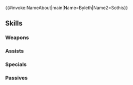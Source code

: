 {{#invoke:NameAbout|main|Name=Byleth|Name2=Sothis}}{{HeroPage Tabs}}
{{Hero Infobox
|Name=Byleth
|Title=Vengeance Vessel
|WeaponType=Red Sword
|MoveType=Infantry
|Person=Byleth F
|Origin=Fire Emblem Warriors: Three Hopes
|Gender=Female
|actorEN=Cassandra Lee Morris
|actorJP=黒沢ともよ
|artist=左
|additionDate=May 8, 2023
|releaseDate=May 9, 2023
|poolDate=June 8, 2023
|cv1=12
|cv2=100200
|TagID=闇ベレス
|InternalID=946
|Properties=fallen,notRandomized
|description=An elite mercenary known as the Ashen Demon, but she seems to have changed somehow—and now she seeks vengeance. Appears in Fire Emblem Warriors: Three Hopes.
}}
{{Stats Page
|Lv1HP=18|Lv1ATK=11|Lv1SPD=8|Lv1DEF=8|Lv1RES=10
|GRHP=50|GRATK=75|GRSPD=90|GRDEF=55|GRRES=35
}}
==Skills==
===Weapons===
{{Weapons Table
|weapon1=Iron Sword
|weapon1Default=1
|weapon1Unlock=1
|weapon2=Steel Sword
|weapon2Default=2
|weapon2Unlock=2
|weapon3=Silver Sword
|weapon3Default=4
|weapon3Unlock=3
|weapon4=Captain's Sword
|weapon4Default=5
|weapon4Unlock=5
}}
===Assists===
{{Assists Table}}
===Specials===
{{Specials Table
|special1=Dragon Gaze
|special1Default=4
|special1Unlock=3
|special2=Draconic Aura
|special2Unlock=4
|special3=Divine Pulse
|special3Unlock=5
}}
===Passives===
{{Passives Table
|passiveA1=Distant Counter
|passiveA2=Distant A/S Solo
|passiveA1Unlock=4
|passiveA2Unlock=5
|passiveB1=Close Call 1
|passiveB2=Close Call 2
|passiveB3=Close Call 3
|passiveB4=Close Call 4
|passiveB1Unlock=2
|passiveB2Unlock=3
|passiveB3Unlock=4
|passiveB4Unlock=5
|passiveC1=Time's Pulse 1
|passiveC2=Time's Pulse 2
|passiveC3=Time's Pulse 3
|passiveC4=Time's Pulse 4
|passiveC1Unlock=2
|passiveC2Unlock=3
|passiveC3Unlock=4
|passiveC4Unlock=5
}}
{{Heroes Navbox}}